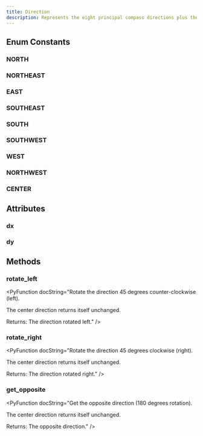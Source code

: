 ```yaml
---
title: Direction
description: Represents the eight principal compass directions plus the center (no movement).
---
```


## Enum Constants

### NORTH

<PyAttribute type="" value="" docString="Direction that points north (up)." />

### NORTHEAST

<PyAttribute type="" value="" docString="Direction that points northeast (up and right)." />

### EAST

<PyAttribute type="" value="" docString="Direction that points east (right)." />

### SOUTHEAST

<PyAttribute type="" value="" docString="Direction that points southeast (down and right)." />

### SOUTH

<PyAttribute type="" value="" docString="Direction that points south (down)." />

### SOUTHWEST

<PyAttribute type="" value="" docString="Direction that points southwest (down and left)." />

### WEST

<PyAttribute type="" value="" docString="Direction that points west (left)." />

### NORTHWEST

<PyAttribute type="" value="" docString="Direction that points northwest (up and left)." />

### CENTER

<PyAttribute type="" value="" docString="Direction that points center (not moving)." />


## Attributes

### dx

<PyAttribute type="int" value="" docString="The change in the x direction." />

### dy

<PyAttribute type="int" value="" docString="The change in the y direction." />


## Methods

### rotate_left

<PyFunctionSignature signature="def rotate_left() -> Direction" />

<PyFunction docString="Rotate the direction 45 degrees counter-clockwise (left).

The center direction returns itself unchanged.

Returns:
    The direction rotated left." />
### rotate_right

<PyFunctionSignature signature="def rotate_right() -> Direction" />

<PyFunction docString="Rotate the direction 45 degrees clockwise (right).

The center direction returns itself unchanged.

Returns:
    The direction rotated right." />
### get_opposite

<PyFunctionSignature signature="def get_opposite() -> Direction" />

<PyFunction docString="Get the opposite direction (180 degrees rotation).

The center direction returns itself unchanged.

Returns:
    The opposite direction." />

